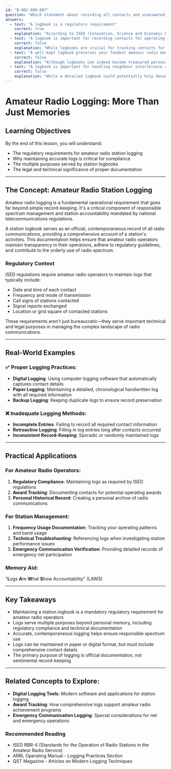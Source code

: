 ```yaml
---
id: "B-002-009-007"
question: "Which statement about recording all contacts and unanswered CQ calls in a paper or computer-based station logbook is NOT correct?"
answers:
  - text: "A logbook is a regulatory requirement"
    correct: true
    explanation: "According to ISED (Innovation, Science and Economic Development Canada) regulations, maintaining a complete and accurate station logbook is a mandatory requirement for all amateur radio operators. This documentation serves as an official record of station activities, frequencies used, dates, times, and contact details, which can be requested for inspection by regulatory authorities at any time."
  - text: "A logbook is important for recording contacts for operating awards"
    correct: false
    explanation: "While logbooks are crucial for tracking contacts for operating awards like DXCC, WAS, or IOTA, this is not the primary regulatory purpose of maintaining a logbook. Amateur radio logbooks serve multiple purposes beyond award tracking, including regulatory compliance and station record-keeping."
  - text: "A well-kept logbook preserves your fondest amateur radio memories for years"
    correct: false
    explanation: "Although logbooks can indeed become treasured personal records of amateur radio experiences, this is a sentimental benefit, not a regulatory or technical requirement. The primary purpose of a logbook is official documentation and compliance, not memory preservation."
  - text: "A logbook is important for handling neighbour interference complaints"
    correct: false
    explanation: "While a detailed logbook could potentially help document station operations in case of interference disputes, this is not a primary regulatory requirement or official purpose of station logging. Interference resolution typically involves more comprehensive technical investigation beyond simple log entries."
---
```


# Amateur Radio Logging: More Than Just Memories

## Learning Objectives
By the end of this lesson, you will understand:
- The regulatory requirements for amateur radio station logging
- Why maintaining accurate logs is critical for compliance
- The multiple purposes served by station logbooks
- The legal and technical significance of proper documentation

---

## The Concept: Amateur Radio Station Logging

Amateur radio logging is a fundamental operational requirement that goes far beyond simple record-keeping. It's a critical component of responsible spectrum management and station accountability mandated by national telecommunications regulations.

A station logbook serves as an official, contemporaneous record of all radio communications, providing a comprehensive account of a station's activities. This documentation helps ensure that amateur radio operators maintain transparency in their operations, adhere to regulatory guidelines, and contribute to the orderly use of radio spectrum.

### Regulatory Context

ISED regulations require amateur radio operators to maintain logs that typically include:
- Date and time of each contact
- Frequency and mode of transmission
- Call signs of stations contacted
- Signal reports exchanged
- Location or grid square of contacted stations

These requirements aren't just bureaucratic—they serve important technical and legal purposes in managing the complex landscape of radio communications.

---

## Real-World Examples

### ✅ Proper Logging Practices:
- **Digital Logging**: Using computer logging software that automatically captures contact details
- **Paper Logging**: Maintaining a detailed, chronological handwritten log with all required information
- **Backup Logging**: Keeping duplicate logs to ensure record preservation

### ❌ Inadequate Logging Methods:
- **Incomplete Entries**: Failing to record all required contact information
- **Retroactive Logging**: Filling in log entries long after contacts occurred
- **Inconsistent Record-Keeping**: Sporadic or randomly maintained logs

---

## Practical Applications

### For Amateur Radio Operators:
1. **Regulatory Compliance**: Maintaining logs as required by ISED regulations
2. **Award Tracking**: Documenting contacts for potential operating awards
3. **Personal Historical Record**: Creating a personal archive of radio communications

### For Station Management:
1. **Frequency Usage Documentation**: Tracking your operating patterns and band usage
2. **Technical Troubleshooting**: Referencing logs when investigating station performance issues
3. **Emergency Communication Verification**: Providing detailed records of emergency net participation

### Memory Aid:
"**L**ogs **A**re **W**hat **S**how Accountability" (LAWS)

---

## Key Takeaways

- Maintaining a station logbook is a mandatory regulatory requirement for amateur radio operators
- Logs serve multiple purposes beyond personal memory, including regulatory compliance and technical documentation
- Accurate, contemporaneous logging helps ensure responsible spectrum use
- Logs can be maintained in paper or digital format, but must include comprehensive contact details
- The primary purpose of logging is official documentation, not sentimental record-keeping

---

## Related Concepts to Explore:
- **Digital Logging Tools**: Modern software and applications for station logging
- **Award Tracking**: How comprehensive logs support amateur radio achievement programs
- **Emergency Communication Logging**: Special considerations for net and emergency operations

### Recommended Reading
- ISED RBR-4 (Standards for the Operation of Radio Stations in the Amateur Radio Service)
- ARRL Operating Manual - Logging Practices Section
- QST Magazine - Articles on Modern Logging Techniques

